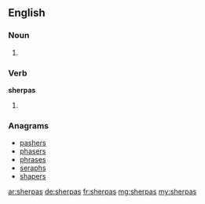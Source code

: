==English==

===Noun===
{{head|en}}

# {{plural of|sherpa}}

===Verb===
'''sherpas'''

# {{en-third-person singular of|sherpa}}

===Anagrams===
* [[pashers#English|pashers]]
* [[phasers#English|phasers]]
* [[phrases#English|phrases]]
* [[seraphs#English|seraphs]]
* [[shapers#English|shapers]]

[[ar:sherpas]]
[[de:sherpas]]
[[fr:sherpas]]
[[mg:sherpas]]
[[my:sherpas]]